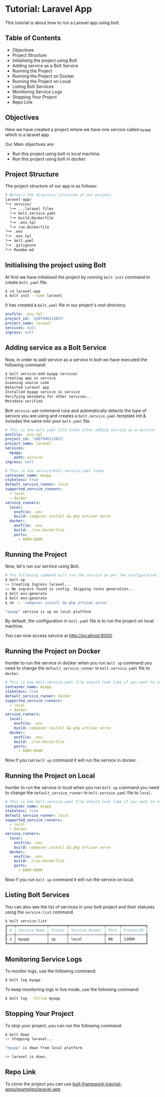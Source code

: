 
<Meta pageTitle="Laravel App | bolt-framework" description="Run Docker containers, child processes, or even encapsulate your entire project within a VM, all under one unified API." />





# Tutorial: Laravel App

This tutorial is about how to run a Laravel app using bolt.

## Table of Contents

- Objectives
- Project Structure
- Initialising the project using Bolt
- Adding service as a Bolt Service
- Running the Project
- Running the Project on Docker
- Running the Project on Local
- Listing Bolt Services
- Monitoring Service Logs
- Stopping Your Project
- Repo Link

## Objectives

Here we have created a project where we have one service called `myapp` which is a laravel app.

Our Main objectives are:

- Run this project using bolt in local machine.
- Run this project using bolt in docker.

## Project Structure

The project structure of our app is as follows:

```bash
# Below's the directory structure of our project.
laravel-app/
╰─➤ service/
  ╰─➤ ...laravel files
  ╰─➤ bolt.service.yaml
  ╰─➤ build.Dockerfile
  ╰─➤ .env.tpl
  ╰─➤ run.Dockerfile
╰─➤ .env
╰─➤ .env.tpl
╰─➤ bolt.yaml
╰─➤ .gitignore
╰─➤ Readme.md
```

## Initialising the project using Bolt

At first we have initialised the project by running `bolt init` command to create `bolt.yaml` file.

```bash
$ cd laravel-app
$ bolt init --name laravel
```

It has created a `bolt.yaml` file in our project's root directory.

```yaml
envfile: .env.tpl
project_id: '1687940133023'
project_name: laravel
services: null
ingress: null
```

## Adding service as a Bolt Service

Now, in order to add service as a service in bolt we have executed the following command:

```bash
$ bolt service:add myapp service/
Creating app in service
Scanning source code
Detected Laravel app
Installed myapp service in service
Verifying metadata for other services..
Metadata verified
```

Bolt `service:add` command runs and automatically detects the type of service you are using and creates a `bolt.service.yaml` template init & includes the same into your `bolt.yaml` file.

```yaml
# This is how bolt.yaml file looks after adding service as a service
envfile: .env.tpl
project_id: '1687940133023'
project_name: laravel
services:
  myapp:
    path: service
ingress: null
```

```yaml
# This is how service/bolt.service.yaml looks
container_name: myapp
stateless: true
default_service_runner: local
supported_service_runners:
  - local
  - docker
service_runners:
  local:
    envfile: .env
    build: composer install && php artisan serve
  docker:
    envfile: .env
    build: ./run.Dockerfile
    ports:
      - 8000:8000
```

## Running the Project

Now, let's run our service using Bolt.

```bash
# The following command will run the service as per the configuration in bolt.yaml file
$ bolt up
>> Creating Ingress laravel...
>> No ingress found in config. Skipping route generation...
$ bolt env:generate
$ bolt env:generate
$ sh -c 'composer install && php artisan serve'

"myapp" service is up on local platform
```

By default, the configuration in `bolt.yaml` file is to run the project on local machine.

You can now access service at [http://localhost:8000](http://localhost:8000).

## Running the Project on Docker

Inorder to run the service in docker when you run `bolt up` command you need to change the `default_service_runner` in `bolt.service.yaml` file to `docker`.

```yaml
# This is how bolt.service.yaml file should look like if you want to run the service in docker
container_name: myapp
stateless: true
default_service_runner: docker
supported_service_runners:
  - local
  - docker
service_runners:
  local:
    envfile: .env
    build: composer install && php artisan serve
  docker:
    envfile: .env
    build: ./run.Dockerfile
    ports:
      - 8000:8000
```

Now if you run `bolt up` command it will run the service in docker.

## Running the Project on Local

Inorder to run the service in local when you run `bolt up` command you need to change the `default_service_runner` in `bolt.service.yaml` file to `local`.

```yaml
# This is how bolt.service.yaml file should look like if you want to run the service on local
container_name: myapp
stateless: true
default_service_runner: local
supported_service_runners:
  - local
  - docker
service_runners:
  local:
    envfile: .env
    build: composer install && php artisan serve
  docker:
    envfile: .env
    build: ./run.Dockerfile
    ports:
      - 8000:8000
```

Now if you run `bolt up` command it will run the service on local.

## Listing Bolt Services

You can also see the list of services in your bolt project and their statuses using the `service:list` command.

```bash
$ bolt service:list
╔═══╤══════════════╤════════╤════════════════╤══════╤═══════════╗
║ # │ Service Name │ Status │ Service Runner │ Port │ ProcessID ║
╟───┼──────────────┼────────┼────────────────┼──────┼───────────╢
║ 1 │ myapp        │ up     │ local          │ NA   │ 13899     ║
╚═══╧══════════════╧════════╧════════════════╧══════╧═══════════╝
```

## Monitoring Service Logs

To monitor logs, use the following command:

```bash
$ bolt log myapp
```

To keep monitoring logs in live mode, use the following command:

```bash
$ bolt log --follow myapp
```

## Stopping Your Project

To stop your project, you can run the following command:

```bash
$ bolt down
>> Stopping laravel...

"myapp" is down from local platform

>> laravel is down.
```

## Repo Link

To clone the project you can use [bolt-framework-tutorial-apps/examples/laravel-app](https://github.com/gluestack/bolt-framework-tutorial-apps/tree/main/examples/laravel-app)
